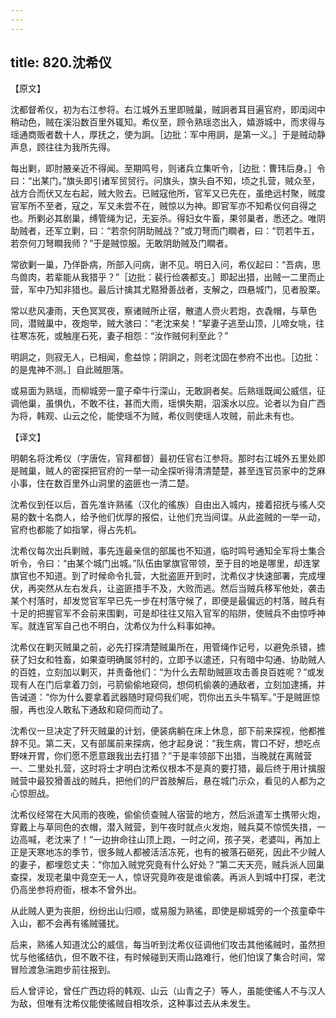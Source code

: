 ```yaml
---
---
---
```

title: 820.沈希仪
---



【原文】

沈都督希仪，初为右江参将。右江城外五里即贼巢，贼詗者耳目遍官府，即闺闼中稍动色，贼在溪沿数百里外辄知。希仪至，顾令熟瑶恣出入，嬉游城中，而求得与瑶通商贩者数十人，厚抚之，使为詗。［边批：军中用詗，是第一义。］于是贼动静声息，顾往往为我所先得。

每出剿，即肘腋亲近不得闻。至期鸣号，则诸兵立集听令，［边批：曹玮后身。］令曰：“出某门。”旗头即引诸军贸贸行。问旗头，旗头自不知，顷之扎营，贼众至，战方合而伏又左右起，贼大败去。已贼寇他所，官军又已先在，虽绝远村聚，贼度官军所不至者，寇之，军又未尝不在，贼惊以为神。即官军亦不知希仪何自得之也。所剿必其剧巢，缚管绳为记，无妄杀。得妇女牛畜，果邻巢者，悉还之。唯阴助贼者，还军立剿，曰：“若奈何阴助贼战？”或刀弩而门瞷者，曰：“罚若牛五，若奈何刀弩瞷我师？”于是贼惊服。无敢阴助贼及门瞷者。

常欲剿一巢，乃佯卧病，所部入问病，谢不见。明日入问，希仪起曰：“吾病，思鸟兽肉，若辈能从我猎乎？”［边批：裴行俭袭都支。］即起出猎，出贼一二里而止营，军中乃知非猎也。最后计擒其尤黠猾善战者，支解之，四悬城门，见者股栗。

常以悲风凄雨，天色冥冥夜，察诸贼所止宿，散遣人赍火若炮，衣毳帽，与草色同，潜贼巢中，夜炮举，贼大骇曰：“老沈来矣！”挈妻子逃至山顶，儿啼女咷，往往寒冻死，或触崖石死，妻子相怨：“汝作贼何利至此？”

明詗之，则寂无人，已相闻，愈益惊；阴詗之，则老沈固在参府不出也。［边批：的是鬼神不测。］自此贼胆落。

或易面为熟瑶，而柳城旁一童子牵牛行深山，无敢詗者矣。后熟瑶既闻公威信，征调他巢，虽惧仇，不敢不往，甚而大雨，瑶惧失期，泅溪水以应。论者以为自广西为将，韩观、山云之伦，能使瑶不为贼，希仪则使瑶人攻贼，前此未有也。

【译文】

明朝名将沈希仪（字唐佐，官拜都督）最初任官右江参将。那时右江城外五里处即是贼巢，贼人的密探把官府的一举一动全探听得清清楚楚，甚至连官员家中的芝麻小事，住在数百里外山洞里的盗匪也一清二楚。

沈希仪到任以后，首先准许熟徭（汉化的徭族）自由出入城内，接着招抚与徭人交易的数十名商人，给予他们优厚的报偿，让他们充当间谍。从此盗贼的一举一动，官府也都能了如指掌，得占先机。

沈希仪每次出兵剿贼，事先连最亲信的部属也不知道，临时鸣号通知全军将士集合听令，令曰：“由某个城门出城。”队伍由掌旗官带领，至于目的地是哪里，却连掌旗官也不知道。到了时候命令扎营，大批盗匪开到时，沈希仪才快速部署，完成埋伏，再突然从左右发兵，让盗匪措手不及，大败而逃。然后当贼兵移军他处，袭击某个村落时，却发觉官军早已先一步在村落守候了，即便是最偏远的村落，贼兵有十足的把握官军不会前来围剿，可是却往往又陷入官军的陷阱，使贼兵不由惊呼神军。就连官军自己也不明白，沈希仪为什么料事如神。

沈希仪在剿灭贼巢之前，必先打探清楚贼巢所在，用管绳作记号，以避免杀错，掳获了妇女和牲畜，如果查明确属邻村的，立即予以遣还，只有暗中勾通、协助贼人的百姓，立刻加以剿灭，并责备他们：“为什么去帮助贼匪攻击善良百姓呢？”或发现有人在门后拿着刀剑，弓箭偷偷地窥伺，想伺机偷袭的通敌者，立刻加逮捕，并告诫道：“你为什么要拿着武器随时窥伺我们呢，罚你出五头牛犒军。”于是贼匪惊服，再也没人敢私下通敌和窥伺而动了。

沈希仪一旦决定了歼灭贼巢的计划，便装病躺在床上休息，部下前来探视，他都推辞不见。第二天，又有部属前来探病，他才起身说：“我生病，胃口不好，想吃点野味开胃，你们愿不愿意跟我出去打猎？”于是率领部下出猎，当晚就在离贼营一、二里处扎营，这时将士才明白沈希仪根本不是真的要打猎，最后终于用计擒服贼营中最狡猾善战的贼兵，把他们的尸首肢解后，悬在城门示众，看见的人都为之心惊胆战。

沈希仪经常在大风雨的夜晚，偷偷侦查贼人宿营的地方，然后派遣军士携带火炮，穿戴上与草同色的衣帽，潜入贼营，到午夜时就点火发炮，贼兵莫不惊慌失措，一边高喊，老沈来了！”一边拚命往山顶上跑，一时之间，孩子哭，老婆叫，再加上正是天寒地冻的季节，很多贼人都被活活冻死，也有的被落石砸死，因此不少贼人的妻子，都埋怨丈夫：“你加入贼党究竟有什么好处？”第二天天亮，贼兵派人回巢查探，发现老巢中竟空无一人，惊讶究竟昨夜是谁偷袭。再派人到城中打探，老沈仍高坐参将府衙，根本不曾外出。

从此贼人更为丧胆，纷纷出山归顺，或易服为熟徭，即使是柳城旁的一个孩童牵牛入山，都不会再有徭贼骚扰。

后来，熟徭人知道沈公的威信，每当听到沈希仪征调他们攻击其他徭贼时，虽然担忧与他徭结仇，但不敢不往，有时候碰到天雨山路难行，他们怕误了集合时间，常冒险渡急湍跑步前往报到。

后人曾评论，曾任广西边将的韩观、山云（山青之子）等人，虽能使徭人不与汉人为敌，但唯有沈希仪能使徭贼自相攻杀，这种事过去从未发生。